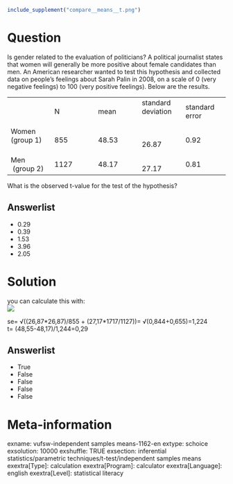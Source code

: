 ```r
include_supplement("compare__means__t.png")
```

Question
========
Is gender related to the evaluation of politicians? A political
journalist states that women will generally be more positive about
female candidates than men. An American researcher wanted to test this
hypothesis and collected data on people's feelings about Sarah Palin in
2008, on a scale of 0 (very negative feelings) to 100 (very positive
feelings). Below are the results.  
  
  

<table>
<colgroup>
<col style="width: 20%" />
<col style="width: 20%" />
<col style="width: 20%" />
<col style="width: 20%" />
<col style="width: 20%" />
</colgroup>
<tbody>
<tr class="odd">
<td><br />
</td>
<td class="tvcss_2">N             </td>
<td class="tvcss_3 tvcss_2">mean</td>
<td class="tvcss_4 tvcss_2">standard deviation         </td>
<td class="tvcss_2">standard error</td>
</tr>
<tr class="even">
<td>Women (group 1)          </td>
<td>855</td>
<td class="tvcss_3">48.53</td>
<td class="tvcss_4">          26.87</td>
<td>0.92</td>
</tr>
<tr class="odd">
<td>Men  (group 2)</td>
<td>1127</td>
<td class="tvcss_3">48.17</td>
<td class="tvcss_4">          27.17</td>
<td>0.81</td>
</tr>
</tbody>
</table>

  
  
What is the observed t-value for the test of the hypothesis?

Answerlist
----------
* 0.29
* 0.39
* 1.53
* 3.96
* 2.05

Solution
========





you can calculate this with:  
![](compare__means__t.png)
  
  
se= √((26,87\*26,87)/855 + (27,17\*1717/1127))= √(0,844+0,655)=1,224  
t= (48,55-48,17)/1,244=0,29

Answerlist
----------
* True
* False
* False
* False
* False

Meta-information
================
exname: vufsw-independent samples means-1162-en
extype: schoice
exsolution: 10000
exshuffle: TRUE
exsection: inferential statistics/parametric techniques/t-test/independent samples means
exextra[Type]: calculation
exextra[Program]: calculator
exextra[Language]: english
exextra[Level]: statistical literacy

